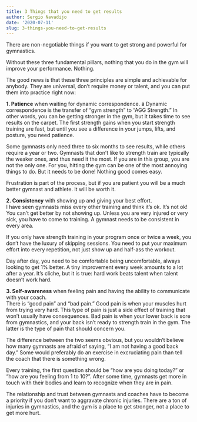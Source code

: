 ```yaml
---
title: 3 Things that you need to get results
author: Sergio Navadijo
date: '2020-07-11'
slug: 3-things-you-need-to-get-results
---
```


There are non-negotiable things if you want to get strong and powerful for gymnastics. 

Without these three fundamental pillars, nothing that you do in the gym will improve your performance. Nothing. 

The good news is that these three principles are simple and achievable for anybody. They are universal, don't require money or talent, and you can put them into practice right now:

**1. Patience** when waiting for dynamic correspondence.  ä
Dynamic correspondence is the transfer of "gym strength" to "AGG Strength." In other words, you can be getting stronger in the gym, but it takes time to see results on the carpet. The first strength gains when you start strength training are fast, but until you see a difference in your jumps, lifts, and posture, you need patience. 

Some gymnasts only need three to six months to see results, while others require a year or two. Gymnasts that don't like to strength train are typically the weaker ones, and thus need it the most. If you are in this group, you are not the only one. For you, hitting the gym can be one of the most annoying things to do. But it needs to be done! Nothing good comes easy.

Frustration is part of the process, but if you are patient you will be a much better gymnast and athlete. It will be worth it. 

**2. Consistency** with showing up and giving your best effort.  
I have seen gymnasts miss every other training and think it's ok. It's not ok! You can't get better by not showing up. Unless you are very injured or very sick, you have to come to training. A gymnast needs to be consistent in every area. 

If you only have strength training in your program once or twice a week, you don't have the luxury of skipping sessions. You need to put your maximum effort into every repetition, not just show up and half-ass the workout. 

Day after day, you need to be comfortable being uncomfortable, always looking to get 1% better. A tiny improvement every week amounts to a lot after a year. It's cliche, but it is true: hard work beats talent when talent doesn't work hard. 

**3. Self-awareness** when feeling pain and having the ability to communicate with your coach.  
There is "good pain" and "bad pain." Good pain is when your muscles hurt from trying very hard. This type of pain is just a side effect of training that won't usually have consequences. Bad pain is when your lower back is sore from gymnastics, and your back isn't ready to strength train in the gym. The latter is the type of pain that should concern you.

The difference between the two seems obvious, but you wouldn't believe how many gymnasts are afraid of saying, "I am not having a good back day." Some would preferably do an exercise in excruciating pain than tell the coach that there is something wrong. 

Every training, the first question should be "how are you doing today?" or "how are you feeling from 1 to 10?". After some time, gymnasts get more in touch with their bodies and learn to recognize when they are in pain. 

The relationship and trust between gymnasts and coaches have to become a priority if you don't want to aggravate chronic injuries.  There are a ton of injuries in gymnastics, and the gym is a place to get stronger, not a place to get more hurt. 
